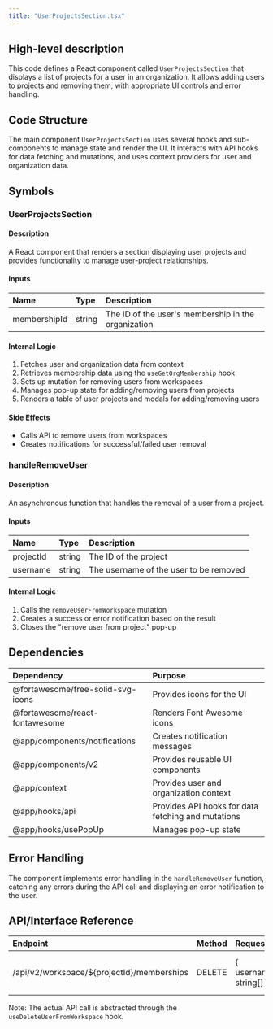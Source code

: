 ```yaml
---
title: "UserProjectsSection.tsx"
---
```


## High-level description
This code defines a React component called `UserProjectsSection` that displays a list of projects for a user in an organization. It allows adding users to projects and removing them, with appropriate UI controls and error handling.

## Code Structure
The main component `UserProjectsSection` uses several hooks and sub-components to manage state and render the UI. It interacts with API hooks for data fetching and mutations, and uses context providers for user and organization data.

## Symbols

### UserProjectsSection
#### Description
A React component that renders a section displaying user projects and provides functionality to manage user-project relationships.

#### Inputs
| Name | Type | Description |
|:-----|:-----|:------------|
| membershipId | string | The ID of the user's membership in the organization |

#### Internal Logic
1. Fetches user and organization data from context
2. Retrieves membership data using the `useGetOrgMembership` hook
3. Sets up mutation for removing users from workspaces
4. Manages pop-up state for adding/removing users from projects
5. Renders a table of user projects and modals for adding/removing users

#### Side Effects
- Calls API to remove users from workspaces
- Creates notifications for successful/failed user removal

### handleRemoveUser
#### Description
An asynchronous function that handles the removal of a user from a project.

#### Inputs
| Name | Type | Description |
|:-----|:-----|:------------|
| projectId | string | The ID of the project |
| username | string | The username of the user to be removed |

#### Internal Logic
1. Calls the `removeUserFromWorkspace` mutation
2. Creates a success or error notification based on the result
3. Closes the "remove user from project" pop-up

## Dependencies
| Dependency | Purpose |
|:-----------|:--------|
| @fortawesome/free-solid-svg-icons | Provides icons for the UI |
| @fortawesome/react-fontawesome | Renders Font Awesome icons |
| @app/components/notifications | Creates notification messages |
| @app/components/v2 | Provides reusable UI components |
| @app/context | Provides user and organization context |
| @app/hooks/api | Provides API hooks for data fetching and mutations |
| @app/hooks/usePopUp | Manages pop-up state |

## Error Handling
The component implements error handling in the `handleRemoveUser` function, catching any errors during the API call and displaying an error notification to the user.

## API/Interface Reference
| Endpoint | Method | Request | Response | Description |
|:---------|:-------|:--------|:---------|:------------|
| /api/v2/workspace/${projectId}/memberships | DELETE | { usernames: string[] } | Deleted membership data | Removes users from a workspace |

Note: The actual API call is abstracted through the `useDeleteUserFromWorkspace` hook.